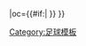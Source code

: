 {{fb team |t=波士頓聯 |tan=波士頓聯足球會 |tc=ENG |abb={{#if:{{{abb|}}}|BOS{{0}}}} |oc={{#if:{{{oc|}}}|{{{oc}}} }} }}<!--
--><noinclude>[[Category:足球模板]]</noinclude>